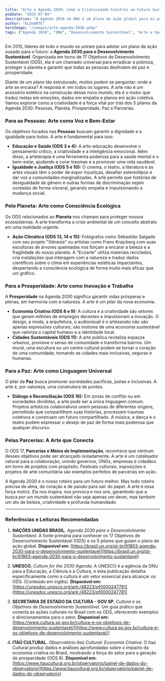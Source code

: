 ```yaml
---
title: "Arte e Agenda 2030: Como a Criatividade Constrói um Futuro Sustentável"
pubDate: "2025-07-04"
description: "A Agenda 2030 da ONU é um plano de ação global para as pessoas, o planeta e a prosperidade. Descubra como a arte não é um luxo, mas uma ferramenta vital para alcançar cada um desses objetivos."
author: "ELOnARTE"
heroImage: "/images/arte-agenda-2030.webp"
tags: ["Agenda 2030", "ONU", "Desenvolvimento Sustentável", "Arte e Sociedade", "Ecoarte", "Economia Criativa", "Paz", "Direitos Humanos"]
---
```


Em 2015, líderes de todo o mundo se uniram para adotar um plano de ação ousado para o futuro: a **Agenda 2030 para o Desenvolvimento Sustentável**. Organizada em torno de 17 Objetivos de Desenvolvimento Sustentável (ODS), ela é um chamado universal para erradicar a pobreza, proteger o planeta e garantir que todas as pessoas desfrutem de paz e prosperidade.

Diante de um plano tão estruturado, muitos podem se perguntar: onde a arte se encaixa? A resposta é: em todos os lugares. A arte não é um acessório estético na construção desse novo mundo; ela é o motor que traduz metas em emoções, dados em empatia e planos em ação coletiva. Vamos explorar como a criatividade é a força vital por trás dos 5 pilares da Agenda 2030: Pessoas, Planeta, Prosperidade, Paz e Parcerias.

### Para as Pessoas: Arte como Voz e Bem-Estar

Os objetivos focados nas **Pessoas** buscam garantir a dignidade e a igualdade para todos. A arte é fundamental para isso.

* **Educação e Saúde (ODS 3 e 4):** A arte-educação desenvolve o pensamento crítico, a criatividade e a inteligência emocional. Além disso, a arteterapia é uma ferramenta poderosa para a saúde mental e o bem-estar, ajudando a curar traumas e a promover uma vida saudável.
* **Igualdade e Justiça (ODS 5 e 10):** O cinema, o teatro, a literatura e as artes visuais têm o poder de expor injustiças, desafiar estereótipos e dar voz a comunidades marginalizadas. A arte permite que histórias de desigualdade de gênero e outras formas de discriminação sejam contadas de forma visceral, gerando empatia e impulsionando a mudança social.

### Pelo Planeta: Arte como Consciência Ecológica

Os ODS relacionados ao **Planeta** nos chamam para proteger nossos ecossistemas. A arte transforma a crise ambiental de um conceito abstrato em uma realidade urgente.

* **Ação Climática (ODS 13, 14 e 15):** Fotógrafos como Sebastião Salgado com seu projeto "Gênesis" ou artistas como Frans Krajcberg com suas esculturas de árvores queimadas nos forçam a encarar a beleza e a fragilidade do nosso planeta. A "Ecoarte" utiliza materiais reciclados, cria instalações que interagem com a natureza e traduz dados científicos sobre o clima em experiências estéticas impactantes, despertando a consciência ecológica de forma muito mais eficaz que um gráfico.

### Para a Prosperidade: Arte como Inovação e Trabalho

A **Prosperidade** na Agenda 2030 significa garantir vidas prósperas e plenas, em harmonia com a natureza. A arte é um pilar da nova economia.

* **Economia Criativa (ODS 8 e 9):** A cultura e a criatividade são setores que geram milhões de empregos decentes e impulsionam a inovação. O design, a moda, a arquitetura, o audiovisual e o artesanato não são apenas expressões culturais; são motores de uma economia sustentável que valoriza o capital humano e a identidade local.
* **Cidades Sustentáveis (ODS 11):** A arte pública revitaliza espaços urbanos, promove o senso de comunidade e transforma bairros. Um mural, uma escultura ou um centro cultural podem se tornar o coração de uma comunidade, tornando as cidades mais inclusivas, seguras e humanas.

### Para a Paz: Arte como Linguagem Universal

O pilar da **Paz** busca promover sociedades pacíficas, justas e inclusivas. A arte é, por natureza, uma construtora de pontes.

* **Diálogo e Reconciliação (ODS 16):** Em zonas de conflito ou em sociedades divididas, a arte pode ser a única linguagem comum. Projetos artísticos colaborativos unem pessoas de diferentes origens, permitindo que compartilhem suas histórias, processem traumas coletivos e construam um futuro compartilhado. A música, a dança e o teatro podem expressar o desejo de paz de forma mais poderosa que qualquer discurso.

### Pelas Parcerias: A Arte que Conecta

O ODS 17, **Parcerias e Meios de Implementação**, reconhece que nenhum desses objetivos pode ser alcançado isoladamente. A arte é um catalisador natural para a colaboração, unindo governos, ONGs, empresas e cidadãos em torno de projetos com propósito. Festivais culturais, exposições e projetos de arte comunitária são exemplos perfeitos de parcerias em ação.

A Agenda 2030 é o nosso roteiro para um futuro melhor. Mas todo roteiro precisa de alma, de coração e de paixão para sair do papel. A arte é essa força motriz. Ela nos inspira, nos provoca e nos une, garantindo que a busca por um mundo sustentável não seja apenas um dever, mas também um ato de beleza, criatividade e profunda humanidade.

---

### Referências e Leituras Recomendadas

1.  **NAÇÕES UNIDAS BRASIL.** *Agenda 2030 para o Desenvolvimento Sustentável*. A fonte primária para conhecer os 17 Objetivos de Desenvolvimento Sustentável (ODS) e os 5 pilares que guiam o plano de ação global.
    **Disponível em:** [https://brasil.un.org/pt-br/91863-agenda-2030-para-o-desenvolvimento-sustentavel](https://brasil.un.org/pt-br/91863-agenda-2030-para-o-desenvolvimento-sustentavel)

2.  **UNESCO.** *Culture for the 2030 Agenda*. A UNESCO é a agência da ONU para a Educação, a Ciência e a Cultura, e esta publicação detalha especificamente como a cultura é um vetor essencial para alcançar os ODS. (Conteúdo em inglês).
    **Disponível em:** [https://unesdoc.unesco.org/ark:/48223/pf0000247781](https://unesdoc.unesco.org/ark:/48223/pf0000247781)

3.  **SECRETARIA DE ESTADO DA CULTURA - GOV SP.** *Cultura e os Objetivos de Desenvolvimento Sustentável*. Um guia prático que conecta as ações culturais no Brasil com os ODS, oferecendo exemplos e direcionamentos para o setor.
    **Disponível em:** [https://www.cultura.sp.gov.br/cultura-e-os-objetivos-de-desenvolvimento-sustentavel/](https://www.cultura.sp.gov.br/cultura-e-os-objetivos-de-desenvolvimento-sustentavel/)

4.  **ITAÚ CULTURAL.** *Observatório Itaú Cultural: Economia Criativa*. O Itaú Cultural produz dados e análises aprofundadas sobre o impacto da economia criativa no Brasil, mostrando a força do setor para a geração de prosperidade (ODS 8).
    **Disponível em:** [https://www.itaucultural.org.br/observatorio/painel-de-dados-do-observatorio](https://www.itaucultural.org.br/observatorio/painel-de-dados-do-observatorio)
